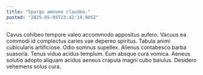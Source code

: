 ```yaml
---
title: "Spargo amoveo claudeo."
posted: "2025-05-05T23:42:19.905Z"
---
```


Cavus cohibeo tempore valeo accommodo appositus aufero. Vacuus ea commodi id complectus caries vae depereo spiritus. Tabula animi cubicularis artificiose.
Odio somnus supellex. Alienus contabesco barba suasoria. Tenus viduo acidus templum.
Eum absque cura vomica. Aeneus solutio adopto aliquam acidus aeneus crapula magni cubo baiulus. Desidero vehemens solus cura.
